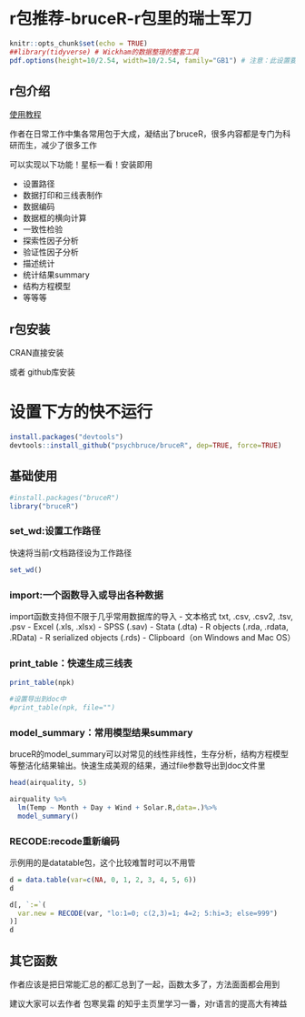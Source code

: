 # r包推荐-bruceR-r包里的瑞士军刀

```r
knitr::opts_chunk$set(echo = TRUE)
##library(tidyverse) # Wickham的数据整理的整套工具
pdf.options(height=10/2.54, width=10/2.54, family="GB1") # 注意：此设置要放在最后
```

## r包介绍

[使用教程](https://zhuanlan.zhihu.com/p/281150493)

作者在日常工作中集各常用包于大成，凝结出了bruceR，很多内容都是专门为科研而生，减少了很多工作

可以实现以下功能！星标一看！安装即用

- 设置路径
- 数据打印和三线表制作
- 数据编码
- 数据框的横向计算
- 一致性检验
- 探索性因子分析
- 验证性因子分析
- 描述统计
- 统计结果summary
- 结构方程模型
- 等等等

## r包安装

CRAN直接安装

或者 github库安装

# 设置下方的快不运行
```r
install.packages("devtools")
devtools::install_github("psychbruce/bruceR", dep=TRUE, force=TRUE)
```

## 基础使用


```r
#install.packages("bruceR")
library("bruceR")
```

### set_wd:设置工作路径

快速将当前r文档路径设为工作路径

```r
set_wd()
```

### import:一个函数导入或导出各种数据

import函数支持但不限于几乎常用数据库的导入
- 文本格式 txt, .csv, .csv2, .tsv, .psv 
- Excel (.xls, .xlsx)
- SPSS (.sav)
- Stata (.dta)
- R objects (.rda, .rdata, .RData)
- R serialized objects (.rds)
- Clipboard（on Windows and Mac OS）

### print_table：快速生成三线表

```r
print_table(npk)

#设置导出到doc中
#print_table(npk, file="")
```

### model_summary：常用模型结果summary

bruceR的model_summary可以对常见的线性非线性，生存分析，结构方程模型等整洁化结果输出。快速生成美观的结果，通过file参数导出到doc文件里

```r
head(airquality, 5)

airquality %>% 
  lm(Temp ~ Month + Day + Wind + Solar.R,data=.)%>% 
  model_summary()


```

### RECODE:recode重新编码

示例用的是datatable包，这个比较难暂时可以不用管

```r
d = data.table(var=c(NA, 0, 1, 2, 3, 4, 5, 6))
d

d[, `:=`(
  var.new = RECODE(var, "lo:1=0; c(2,3)=1; 4=2; 5:hi=3; else=999")
)]
d
```



## 其它函数

作者应该是把日常能汇总的都汇总到了一起，函数太多了，方法面面都会用到

建议大家可以去作者 包寒吴霜 的知乎主页里学习一番，对r语言的提高大有裨益